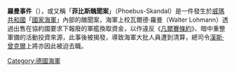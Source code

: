 '''羅曼事件'''（{{lang-de|'''Lohmann-Affäre'''}}），或又稱「'''菲比斯醜聞案'''」（Phoebus-Skandal）是一件發生於[[威瑪共和國|威瑪共和國]]「[[國家海軍|國家海軍]]」內部的醜聞案，海軍上校瓦爾德·羅曼（Walter Lohmann）透過出售在協約國要求下報廢的軍艦換取資金，以作違反《[[凡爾賽條約|凡爾賽條約]]》、暗中重整軍備的活動投資來源，此事後被揭發，導致海軍大批人員遭到清算，總司令[[漢斯·曾克爾|漢斯·曾克爾]]上將亦因此被迫去職。
[[Category:德國海軍|Category:德國海軍]]